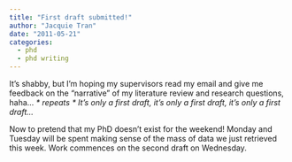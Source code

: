 ```yaml
---
title: "First draft submitted!"
author: "Jacquie Tran"
date: "2011-05-21"
categories:
  - phd
  - phd writing
---
```


It's shabby, but I'm hoping my supervisors read my email and give me feedback on the "narrative" of my literature review and research questions, haha... <em>* repeats * It’s only a first draft, it’s only a first draft, it’s only a first draft...</em>

Now to pretend that my PhD doesn't exist for the weekend! Monday and Tuesday will be spent making sense of the mass of data we just retrieved this week. Work commences on the second draft on Wednesday.

